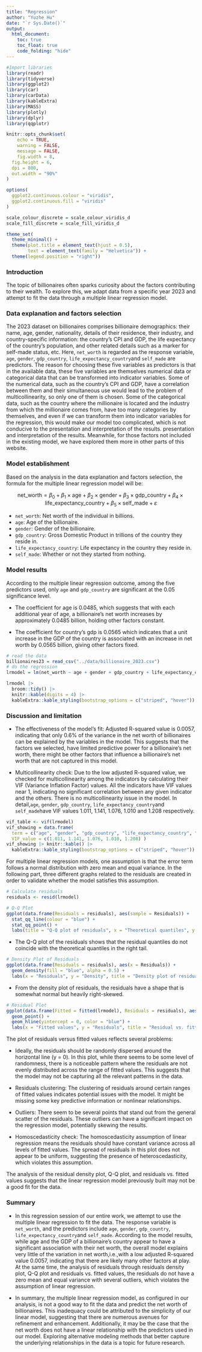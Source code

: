 ```yaml
---
title: "Regression"
author: "Yuzhe Hu"
date: "`r Sys.Date()`"
output: 
  html_document:
    toc: true
    toc_float: true
    code_folding: "hide"
---
```




```r
#Import libraries
library(readr)
library(tidyverse)
library(ggplot2)
library(car)
library(carData)
library(kableExtra)
library(MASS)
library(plotly)
library(dplyr)
library(qqplotr)

knitr::opts_chunk$set(
    echo = TRUE,
    warning = FALSE,
    message = FALSE,
    fig.width = 8, 
  fig.height = 6,
  dpi = 800,
  out.width = "90%"
)

options(
  ggplot2.continuous.colour = "viridis",
  ggplot2.continuous.fill = "viridis"
)

scale_colour_discrete = scale_colour_viridis_d
scale_fill_discrete = scale_fill_viridis_d

theme_set(
  theme_minimal() +
  theme(plot.title = element_text(hjust = 0.5),
        text = element_text(family = "Helvetica")) + 
  theme(legend.position = "right"))

```

### Introduction

The topic of billionaires often sparks curiosity about the factors contributing to their wealth. To explore this, we adapt data from a specific year 2023 and attempt to fit the data through a multiple linear regression model.

### Data explanation and factors selection

The 2023 dataset on billionaires comprises billionaire demographics: their name, age, gender, nationality, details of their residence, their industry, and country-specific information: the country's CPI and GDP, the life expectancy of the country's population, and other related details such as a marker for self-made status, etc. Here, `net_worth` is regarded as the response variable, `age`, `gender`, `gdp_country`,
`life_expectancy_country`and `self_made` are predictors. The reason for choosing these five variables as predictors is that in the available data, these five variables are themselves numerical data or categorical data that can be transformed into indicator variables. Some of the numerical data, such as the country's CPI and GDP, have a correlation between them and their simultaneous use would lead to the problem of multicollinearity, so only one of them is chosen. Some of the categorical data, such as the country where the millionaire is located and the industry from which the millionaire comes from, have too many categories by themselves, and even if we can transform them into indicator variables for the regression, this would make our model too complicated, which is not conducive to the presentation and interpretation of the results. presentation and interpretation of the results. Meanwhile, for those factors not included in the existing model, we have explored them more in other parts of this website.

### Model establishment

Based on the analysis in the data explanation and factors selection, the formula for the multiple linear regression model will be:

$$\text{net_worth} = \beta_0 + \beta_1 \times \text{age}+ \beta_2 \times \text{gender} + \beta_3 \times \text{gdp_country} + \beta_4 \times \text{life_expectancy_country} +\beta_5 \times \text{self_made} + \varepsilon$$

* `net_worth`: Net worth of the individual in billions.
* `age`: Age of the billionaire.
* `gender`: Gender of the billionaire.
* `gdp_country`: Gross Domestic Product in trillions of the country they reside in.
* `life_expectancy_country`: Life expectancy in the country they reside in.
* `self_made`: Whether or not they started from nothing.

### Model results

According to the multiple linear regression outcome, among the five predictors used, only `age` and `gdp_country` are significant at the 0.05 significance level.

* The coefficient for age is 0.0485, which suggests that with each additional year of age, a billionaire's net worth increases by approximately 0.0485 billion, holding other factors constant.

* The coefficient for country's gdp is 0.0565 which indicates that a unit increase in the GDP of the country is associated with an increase in net worth by 0.0565 billion, giving other factors fixed.


```r
# read the data
billionaires23 = read_csv("../data/billionaire_2023.csv")
# do the regression
lrmodel = lm(net_worth ~ age + gender + gdp_country + life_expectancy_country + self_made, data = billionaires23)

lrmodel |> 
  broom::tidy() |> 
  knitr::kable(digits = 4) |>
  kableExtra::kable_styling(bootstrap_options = c("striped", "hover"))
```

### Discussion and limitation

* The effectiveness of the model's fit: Adjusted R-squared value is 0.0057, indicating that only 0.6% of the variance in the net worth of billionaires can be explained by the variables in the model. This suggests that the factors we selected, have limited predictive power for a billionaire's net worth, there might be other factors that influence a billionaire's net worth that are not captured in this model.

* Multicollinearity check: Due to the low adjusted R-squared value, we checked for multicollinearity among the indicators by calculating their VIF (Variance Inflation Factor) values. All the indicators have VIF values near 1, indicating no significant correlation between any given indicator and the others. There is no multicollinearity issue in the model. In detail,`age`, `gender`, `gdp_country`, `life_expectancy_country`and `self_made`have VIF values 1.011, 1.141, 1.076, 1.010 and 1.208 respectively.

```r
vif_table <- vif(lrmodel)
vif_showing = data.frame(
  term = c("age", "gender", "gdp_country", "life_expectancy_country", "self_made"),
  VIF_value = c(1.011, 1.141, 1.076, 1.010, 1.208) )
vif_showing |> knitr::kable() |>
  kableExtra::kable_styling(bootstrap_options = c("striped", "hover"))
```

For multiple linear regression models, one assumption is that the error term follows a normal distribution with zero mean and equal variance. In the following part, three different graphs related to the residuals are created in order to validate whether the model satisfies this assumption.

```r
# Calculate residuals
residuals <- resid(lrmodel)

# Q-Q Plot
ggplot(data.frame(Residuals = residuals), aes(sample = Residuals)) +
  stat_qq_line(colour = "blue") +
  stat_qq_point() +
  labs(title = "Q-Q plot of residuals", x = "Theoretical quantiles", y = "Sample quantiles")
```

* The Q-Q plot of the residuals shows that the residual quantiles do not coincide with the theoretical quantiles in the right tail.

```r
# Density Plot of Residuals
ggplot(data.frame(Residuals = residuals), aes(x = Residuals)) +
  geom_density(fill = "blue", alpha = 0.5) +
  labs(x = "Residuals", y = "Density", title = "Density plot of residuals")
```

* From the density plot of residuals, the residuals have a shape that is somewhat normal but heavily right-skewed.

```r
# Residual Plot
ggplot(data.frame(Fitted = fitted(lrmodel), Residuals = residuals), aes(x = Fitted, y = Residuals)) +
  geom_point() +
  geom_hline(yintercept = 0, color = "blue") +
  labs(x = "Fitted values", y = "Residuals", title = "Residual vs. fitted values")
```

The plot of residuals versus fitted values reflects several problems: 

* Ideally, the residuals should be randomly dispersed around the horizontal line (y = 0). In this plot, while there seems to be some level of randomness, there is a noticeable pattern where the residuals are not evenly distributed across the range of fitted values. This suggests that the model may not be capturing all the relevant patterns in the data.

* Residuals clustering: The clustering of residuals around certain ranges of fitted values indicates potential issues with the model. It might be missing some key predictive information or nonlinear relationships.
    
* Outliers: There seem to be several points that stand out from the general scatter of the residuals. These outliers can have a significant impact on the regression model, potentially skewing the results.
    
* Homoscedasticity check: The homoscedasticity assumption of linear regression  means the residuals should have constant variance across all levels of fitted values. The spread of residuals in this plot does not appear to be uniform, suggesting the presence of heteroscedasticity, which violates this assumption.

The analysis of the residual density plot, Q-Q plot, and residuals vs. fitted values suggests that the linear regression model previously built may not be a good fit for the data.
    
### Summary

* In this regression session of our entire work, we attempt to use the multiple linear regression to fit the data. The response variable is `net_worth`, and the predictors include `age`, `gender`, `gdp_country`, `life_expectancy_country`and `self_made`. According to the model results, while age and the GDP of a billionaire's country appear to have a significant association with their net worth, the overall model explains very little of the variation in net worth,i.e.,with a low adjusted R-squared value 0.0057, indicating that there are likely many other factors at play. At the same time, the analysis of residuals through residuals density plot, Q-Q plot and residuals vs. fitted values, the residuals do not have a zero mean and equal variance with several outliers, which violates the assumption of linear regression.

* In summary, the multiple linear regression model, as configured in our analysis, is not a good way to fit the data and predict the net worth of billionaires. This inadequacy could be attributed to the simplicity of our linear model, suggesting that there are numerous avenues for refinement and enhancement. Additionally, it may be the case that the net worth does not have a linear relationship with the predictors used in our model. Exploring alternative modeling methods that better capture the underlying relationships in the data is a topic for future research.

